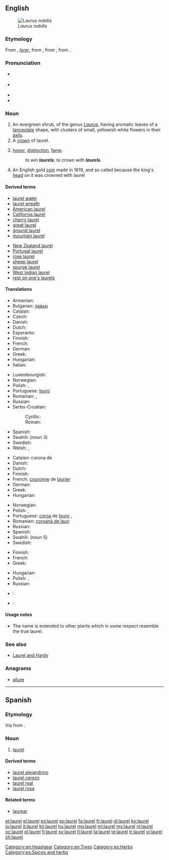 {{also|Laurel}}
==English==
{{wikipedia}}
[[Image:Laurier.jpg|thumb|''Laurus nobilis'']]

===Etymology===
From {{etyl|enm|en}} {{term|lorrer|lang=ang}}, {{etyl|xno|en}} ''[[lorer]]'', from {{etyl|fro|en}} {{term|lorier|lang=fro}}, from {{term|lor|lang=fro}}, from {{etyl|la|en}} {{term|laurus||laurel|lang=la}}.

===Pronunciation===
* {{a|UK}} {{IPA|/ˈlɒɹ.əl/|/ˈlɔːɹ.əl/}}
* {{a|US}} {{IPA|/ˈlɔɹ.əl/}}
* {{audio|en-us-laurel.ogg|Audio (US)}}
* {{rhymes|ɒrəl}}

===Noun===
{{en-noun}}

# An evergreen shrub, of the genus ''[[Laurus]]'', having aromatic leaves of a [[lanceolate]] shape, with clusters of small, yellowish white flowers in their [[axil]]s.
# A [[crown]] of laurel.
# {{figuratively|especially|in the plural}} [[honor]], [[distinction]], [[fame]].
#: ''to win '''laurels'''; to crown with '''laurels'''.''
# An English gold [[coin]] made in 1619, and so called because the king's [[head]] on it was crowned with laurel

====Derived terms====
{{top2}}
* [[laurel water]]
* [[laurel wreath]]
* [[American laurel]]
* [[California laurel]]
* [[cherry laurel]]
* [[great laurel]]
* [[ground laurel]]
* [[mountain laurel]]
{{mid2}}
* [[New Zealand laurel]]
* [[Portugal laurel]]
* [[rose laurel]]
* [[sheep laurel]]
* [[spurge laurel]]
* [[West Indian laurel]]
* [[rest on one's laurels]]
{{bottom}}

====Translations====
{{trans-top|evergreen shrub, of the genus ''Laurus''}}
* Armenian: {{t-|hy|դափնի|tr=dap’ni}}
* Bulgarian: [[лавър]] {{m}}
* Catalan: {{t+|ca|llorer|m}}
* Czech: {{t-|cs|vavřín|m}}
* Danish: {{t-|da|laurbær|n|c}}
* Dutch: {{t+|nl|laurier|m}}
* Esperanto: {{t-|eo|laŭro}}
* Finnish: {{t+|fi|laakeri}}
* French: {{t+|fr|laurier|m}}
* German: {{t+|de|Lorbeer|m}}
* Greek: {{t+|el|δάφνη|f|tr=dáfni|sc=Grek}}
* Hungarian: {{t+|hu|babér}}
* Italian: {{t+|it|alloro|m}}
{{trans-mid}}
* Luxembourgish: {{t-|lb|Lorber|m}}
* Norwegian: {{t-|no|laurbær|n}}
* Polish: {{t+|pl|wawrzyn|m}}, {{t+|pl|laur|m}}
* Portuguese: [[louro]] {{m}} {{qualifier|Brazil}}
* Romanian: {{t+|ro|laur|m}},  {{t+|ro|dafin|m}}
* Russian: {{t+|ru|лавр|m|tr=lavr}}
* Serbo-Croatian:
*: Cyrillic: {{t-|sh|ловор|m|alt=ло̏во̄р|sc=Cyrl}}
*: Roman: {{t-|sh|lovor|m|alt=lȍvōr}}
* Spanish: {{t+|es|laurel|m}}
* Swahili: {{t-|sw|mbei|s}} (noun 3)
* Swedish: {{t+|sv|lager}}
* Welsh: {{t-|cy|llawryf|m}},  {{t-|cy|llawryfoedd|p}}
{{trans-bottom}}

{{trans-top|crown of laurel}}
* Catalan: corona de {{t+|ca|llorer}}
* Danish: {{t-|da|laurbærkrans|c}}
* Dutch: {{t-|nl|laurierkroon|m|f}}
* Finnish: {{t+|fi|laakeriseppele}}
* French: [[couronne]] de [[laurier]]
* German: {{t+|de|Lorbeerkranz|m}}
* Greek: {{t+|el|κότινος|m|tr=kótinos|sc=Grek}}
* Hungarian: {{t+|hu|babérkoszorú}}
{{trans-mid}}
* Norwegian: {{t-|no|laurbærkrans|m}}
* Polish: {{t+|pl|wawrzyn|m}}, {{t+|pl|laur|m}}
* Portuguese: [[coroa]] de [[louro]] {{qualifier|Brazil}}, {{t+|pt|louros|m-p}}
* Romanian: [[coroană de lauri]]
* Russian: {{t-|ru|лавровый венок|m|tr=lávrovyj v'enók}}
* Spanish: {{t-|es|corona de laurel|f}}
* Swahili: {{t-|sw|taji la mbei}} (noun 5)
* Swedish: {{t-|sv|lagerkrans}}
{{trans-bottom}}

{{trans-top|honor, distinction}}
* Finnish: {{t+|fi|laakeri|p|alt=laakerit}}
* French: {{t+|fr|lauriers|m-p}}
* Greek: {{t-|el|δάφνες|f-p|tr=dáfnes}}
{{trans-mid}}
* Hungarian: {{t+|hu|babérkoszorú}}
* Polish: {{t+|pl|wawrzyn|m}}, {{t+|pl|laur|m}}
* Russian: {{t-|ru|лавры|m-p|tr=lávry}}
{{trans-bottom}}

{{checktrans-top}}
* {{ttbc|hy}}: {{t-|hy|դափնեպսակ|tr=dap’nepsak}}
* {{ttbc|it}}: {{t+|it|allori|m-p}}
{{trans-bottom}}

====Usage notes====
* The name is extended to other plants which in some respect resemble the true laurel.

===See also===
* [[Laurel and Hardy]]

===Anagrams===
* [[allure#English|allure]]

[[Category:en:Headgear]]
[[Category:en:Trees]]

----

==Spanish==

===Etymology===
Via {{etyl|prv|es}} {{term|laurier|lang=oc}} from {{etyl|la|es}} {{term|laurus||laurel|lang=la}}.

===Noun===
{{es-noun|m|pl=laureles}}

# {{plants|lang=es}} [[#English|laurel]]

====Derived terms====
* [[laurel alejandrino]]
* [[laurel cerezo]]
* [[laurel real]]
* [[laurel rosa]]

====Related terms====
* [[laurear]]

[[Category:es:Herbs]]
[[Category:es:Spices and herbs]]

[[et:laurel]]
[[el:laurel]]
[[es:laurel]]
[[eo:laurel]]
[[fa:laurel]]
[[fr:laurel]]
[[gl:laurel]]
[[ko:laurel]]
[[io:laurel]]
[[it:laurel]]
[[kn:laurel]]
[[hu:laurel]]
[[mg:laurel]]
[[ml:laurel]]
[[my:laurel]]
[[nl:laurel]]
[[oc:laurel]]
[[pl:laurel]]
[[fi:laurel]]
[[sv:laurel]]
[[tl:laurel]]
[[ta:laurel]]
[[te:laurel]]
[[tr:laurel]]
[[vi:laurel]]
[[zh:laurel]]